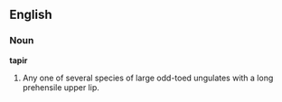 ==English==

===Noun===

'''tapir'''

#Any one of several species of large odd-toed ungulates with a long prehensile upper lip.